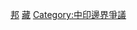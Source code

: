 {{Catnav|頁面分類|地理|行政区划|一级行政区|印度一级行政区}}
{{Catnav|頁面分類|地理|国家|有争议的地区|中国领土争议地区}}
{{Catnav|頁面分類|各種主題的頁面分類|依中国各省来作的分类|中国各省地理|西藏地理}}

{{catmore}}
{{印度区划分类指南}}
{{Commonscat|Arunachal Pradesh}}

[[Category:印度的邦和中央直辖区|邦]]
[[Category:西藏地理|藏]]
[[Category:中印邊界爭議|Category:中印邊界爭議]]